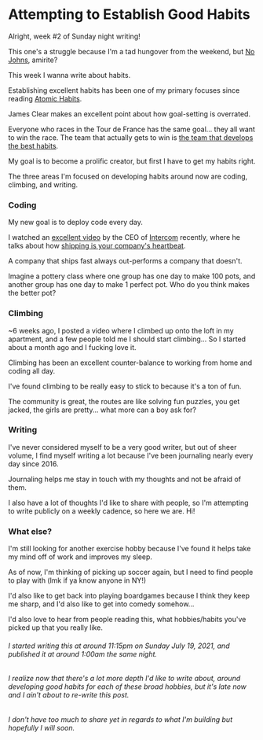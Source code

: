 # Attempting to Establish Good Habits

Alright, week #2 of Sunday night writing!

This one's a struggle because I'm a tad hungover from the weekend, but [No Johns](https://www.urbandictionary.com/define.php?term=no%20johns), amirite?

This week I wanna write about habits.

Establishing excellent habits has been one of my primary focuses since reading [Atomic Habits](https://jamesclear.com/atomic-habits).

James Clear makes an excellent point about how goal-setting is overrated.

Everyone who races in the Tour de France has the same goal... they all want to win the race. The team that actually gets to win is [the team that develops the best habits](https://jamesclear.com/marginal-gains).

My goal is to become a prolific creator, but first I have to get my habits right.

The three areas I'm focused on developing habits around now are coding, climbing, and writing.

### Coding

My new goal is to deploy code every day.

I watched an [excellent video](https://youtu.be/Oh4sA47XpR0) by the CEO of [Intercom](https://www.intercom.com/) recently, where he talks about how [shipping is your company's heartbeat](https://www.intercom.com/blog/shipping-is-your-companys-heartbeat).

A company that ships fast always out-performs a company that doesn't.

Imagine a pottery class where one group has one day to make 100 pots, and another group has one day to make 1 perfect pot. Who do you think makes the better pot?

### Climbing

~6 weeks ago, I posted a video where I climbed up onto the loft in my apartment, and a few people told me I should start climbing... So I started about a month ago and I fucking love it.

Climbing has been an excellent counter-balance to working from home and coding all day.

I've found climbing to be really easy to stick to because it's a ton of fun.

The community is great, the routes are like solving fun puzzles, you get jacked, the girls are pretty... what more can a boy ask for?

### Writing

I've never considered myself to be a very good writer, but out of sheer volume, I find myself writing a lot because I've been journaling nearly every day since 2016.

Journaling helps me stay in touch with my thoughts and not be afraid of them.

I also have a lot of thoughts I'd like to share with people, so I'm attempting to write publicly on a weekly cadence, so here we are. Hi!

### What else?

I'm still looking for another exercise hobby because I've found it helps take my mind off of work and improves my sleep.

As of now, I'm thinking of picking up soccer again, but I need to find people to play with (lmk if ya know anyone in NY!)

I'd also like to get back into playing boardgames because I think they keep me sharp, and I'd also like to get into comedy somehow...

I'd also love to hear from people reading this, what hobbies/habits you've picked up that you really like.

###### I started writing this at around 11:15pm on Sunday July 19, 2021, and published it at around 1:00am the same night.

###### I realize now that there's a lot more depth I'd like to write about, around developing good habits for each of these broad hobbies, but it's late now and I ain't about to re-write this post.

###### I don't have too much to share yet in regards to what I'm building but hopefully I will soon.
